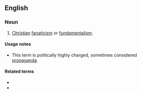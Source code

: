 ==English==
{{wikipedia}}

===Noun===
{{en-noun|-}}

# {{label|en|pejorative}} [[Christian]] [[fanaticism]] or [[fundamentalism]].

====Usage notes====
* This term is politically highly charged, sometimes considered [[propaganda]].

====Related terms====
* {{l|en|Christofascist}}
* {{l|en|Islamofascism}}